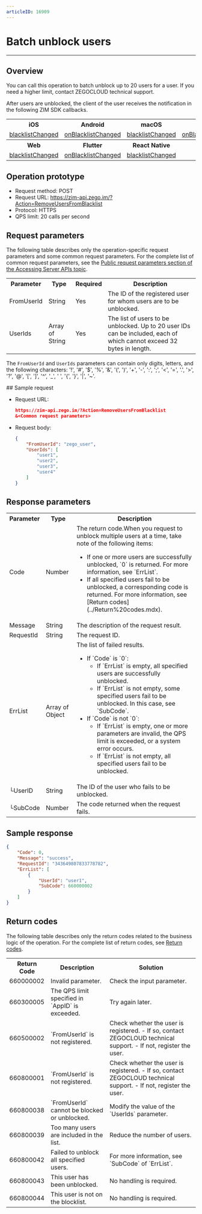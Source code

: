 ```yaml
---
articleID: 16909
---
```

# Batch unblock users

- - -


## Overview

You can call this operation to batch unblock up to 20 users for a user. If you need a higher limit, contact ZEGOCLOUD technical support.

After users are unblocked, the client of the user receives the notification in the following ZIM SDK callbacks.

<table>
<tbody>
<tr>
<th>iOS</th>
<th>Android</th>
<th>macOS</th>
<th>Windows</th>
</tr>
<tr>
<td><a href="/article/api?doc=zim_API~objective-c_ios~protocol~ZIMEventHandler#zim-blacklist-changed-user-list" target="_blank" rel="noreferrer noopenner">blacklistChanged</a></td>
<td><a href="/article/api?doc=zim_API~java_android~class~ZIMEventHandler#on-blacklist-changed" target="_blank" rel="noreferrer noopenner">onBlacklistChanged</a></td>
<td><a href="/article/api?doc=zim_API~objective-c_macos~protocol~ZIMEventHandler#zim-blacklist-changed-user-list" target="_blank" rel="noreferrer noopenner">blacklistChanged</a></td>
<td><a href="/article/api?doc=zim_API~cpp_windows~class~ZIMEventHandler#on-blacklist-changed" target="_blank" rel="noreferrer noopenner">onBlacklistChanged</a></td>
</tr>
<tr>
<th>Web</th>
<th>Flutter</th>
<th>React Native</th>
<th></th>
</tr>
<tr>
<td><a href="/article/api?doc=zim_API~javascript_web~interface~ZIMEventHandler#blacklist-changed" target="_blank" rel="noreferrer noopenner">blacklistChanged</a></td>
<td><a href="https://pub.dev/documentation/zego_zim/latest/zego_zim/ZIMEventHandler/onBlacklistChanged.html" target="_blank" rel="noreferrer noopenner">onBlacklistChanged</a></td>
<td><a href="/article/api?doc=zim_API~javascript_react-native~interface~ZIMEventHandler#blacklist-changed" target="_blank" rel="noreferrer noopenner">blacklistChanged</a></td>
</tr>
</tbody>
</table>



## Operation prototype

- Request method: POST
- Request URL: https://zim-api.zego.im/?Action=RemoveUsersFromBlacklist
- Protocol: HTTPS
- QPS limit: 20 calls per second

## Request parameters

The following table describes only the operation-specific request parameters and some common request parameters. For the complete list of common request parameters, see the [Public request parameters section of the Accessing Server APIs topic](../Accessing%20Server%20APIs.mdx#public-request-parameters).

<table>

<tbody><tr data-row-level="1">
<th>Parameter</th>
<th>Type</th>
<th>Required</th>
<th>Description</th>
</tr>
<tr data-row-level="3">
<td>FromUserId</td>
<td>String</td>
<td>Yes</td>
<td>The ID of the registered user for whom users are to be unblocked.</td>
</tr>
<tr data-row-level="4">
<td>UserIds</td>
<td>Array of String</td>
<td>Yes</td>
<td>The list of users to be unblocked. Up to 20 user IDs can be included, each of which cannot exceed 32 bytes in length.</td>
</tr>
</tbody></table>

<Note title="Note">

The `FromUserId` and `UserIds` parameters can contain only digits, letters, and the following characters: '!', '#', '$', '%', '\&', '(', ')', '+', '-', ':', ';', '\<', '=', '.', '>', '?', '@', '\[', ']', '\^', '\_', ' ', '{', '}', '\|', '~'.

</Note>
## Sample request

- Request URL:
  
  ```json
  https://zim-api.zego.im/?Action=RemoveUsersFromBlacklist
  &<Common request parameters>
  ```

- Request body:
  
  ```json
  {
      "FromUserId": "zego_user",
      "UserIds": [
          "user1",
          "user2",
          "user3",
          "user4"
      ]
  }
  ```

## Response parameters

<table class="collapsible-table" >
<tbody><tr data-row-level="1">
<th>Parameter</th>
<th>Type</th>
<th>Description</th>
</tr>
<tr data-row-level="2">
<td>Code</td>
<td>Number</td>
<td>The return code.<Note title="Note">When you request to unblock multiple users at a time, take note of the following items:<ul><li>If one or more users are successfully unblocked, `0` is returned. For more information, see `ErrList`.</li><li>If all specified users fail to be unblocked, a corresponding code is returned. For more information, see [Return codes](../Return%20codes.mdx).</li></ul></Note></td>
</tr>
<tr data-row-level="3">
<td>Message</td>
<td>String</td>
<td>The description of the request result.</td>
</tr>
<tr data-row-level="4">
<td>RequestId</td>
<td>String</td>
<td>The request ID.</td>
</tr>
<tr data-row-level="5" data-row-child="true">
<td>ErrList</td>
<td>Array of Object</td>
<td>
The list of failed results.
<ul>
<li>
If `Code` is `0`:
<ul>
<li>If `ErrList` is empty, all specified users are successfully unblocked.</li>
<li>If `ErrList` is not empty, some specified users fail to be unblocked. In this case, see `SubCode`.</li>
</ul>
</li>
<li>
If `Code` is not `0`:
<ul>
<li>If `ErrList` is empty, one or more parameters are invalid, the QPS limit is exceeded, or a system error occurs.</li>
<li>If `ErrList` is not empty, all specified users fail to be unblocked.</li>
</ul>
</li>
</ul></td>
</tr>
<tr data-row-level="5-3">
<td>└UserID</td>
<td>String</td>
<td>The ID of the user who fails to be unblocked.</td>
</tr>
<tr data-row-level="5-5">
<td>└SubCode</td>
<td>Number</td>
<td>The code returned when the request fails.</td>
</tr>
</tbody></table>

## Sample response

```json
{
    "Code": 0,
    "Message": "success",
    "RequestId": "343649807833778782",
    "ErrList": [
        {
            "UserId": "user1",
            "SubCode": 660000002
        }
    ]
}
```

## Return codes

The following table describes only the return codes related to the business logic of the operation. For the complete list of return codes, see [Return codes](../Return%20codes.mdx).

<table>
<tbody><tr>
<th>Return Code</th>
<th>Description</th>
<th>Solution</th>
</tr>
<tr>
<td>660000002</td>
<td>Invalid parameter.</td>
<td>Check the input parameter.</td>
</tr>
<tr>
<td>660300005</td>
<td>The QPS limit specified in `AppID` is exceeded.</td>
<td>Try again later.</td>
</tr>
<tr>
<td>660500002</td>
<td>`FromUserId` is not registered.</td>
<td>Check whether the user is registered. - If so, contact ZEGOCLOUD technical support. - If not, register the user.</td>
</tr>
<tr>
<td>660800001</td>
<td>`FromUserId` is not registered.</td>
<td>Check whether the user is registered. - If so, contact ZEGOCLOUD technical support. - If not, register the user.</td>
</tr>
<tr>
<td>660800038</td>
<td>`FromUserId` cannot be blocked or unblocked.</td>
<td>Modify the value of the `UserIds` parameter.</td>
</tr>
<tr>
<td>660800039</td>
<td>Too many users are included in the list.</td>
<td>Reduce the number of users.</td>
</tr>
<tr>
<td>660800042</td>
<td>Failed to unblock all specified users.</td>
<td>For more information, see `SubCode` of `ErrList`.</td>
</tr>
<tr>
<td>660800043</td>
<td>This user has been unblocked.</td>
<td>No handling is required.</td>
</tr>
<tr>
<td>660800044</td>
<td>This user is not on the blocklist.</td>
<td>No handling is required.</td>
</tr>
</tbody></table>


